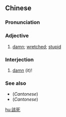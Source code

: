 {{also|该死}}
==Chinese==
{{zh-forms|s=该死|lit=that which ought to die}}

===Pronunciation===
{{zh-pron
|m=gāisǐ
|c=goi1 sei2
|h=pfs=kôi-sí
|md=găi-{s}ī
|mn=kai-sí
|cat=a,intj
}}

===Adjective===
{{zh-adj}}

# [[damn]]; [[wretched]]; [[stupid]]
#: {{zh-x|那 支 該死 的 鋼筆 哪兒{r} 去 了？|Where's that '''goddamn''' pen? (Literally: Where is the pen that should die?)}}

===Interjection===
{{zh-interj}}

# [[damn]] (it)!
#: {{zh-x|該死！我 把 我 的 鑰匙{shi} 丟 了。|'''Damn it'''! I've lost my keys.}}

===See also===
* (''Cantonese'') {{sense|damn; wretched; stupid}} {{zh-l|死人}}
* (''Cantonese'') {{sense|damn it}} {{zh-l|頂}}

[[hu:該死]]